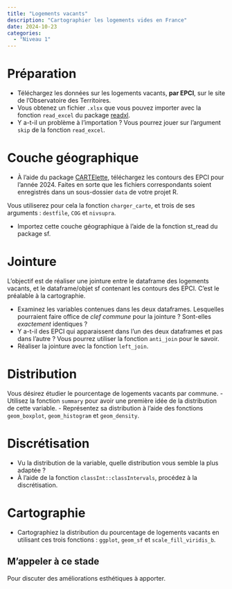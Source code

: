 ```yaml
---
title: "Logements vacants"
description: "Cartographier les logements vides en France"
date: 2024-10-23
categories:
  - "Niveau 1"
---
```


# Préparation

- Téléchargez les données sur les logements vacants, **par EPCI**, sur le site de l'Observatoire des Territoires.
- Vous obtenez un fichier `.xlsx` que vous pouvez importer avec la fonction `read_excel` du package [readxl](https://readxl.tidyverse.org/).
- Y a-t-il un problème à l'importation ? Vous pourrez jouer sur l'argument `skip` de la fonction `read_excel`. 

# Couche géographique

- À l'aide du package [CARTElette](https://antuki.github.io/CARTElette/articles/CARTElette.html), téléchargez les contours des EPCI pour l'année 2024. Faites en sorte que les fichiers correspondants soient enregistrés dans un sous-dossier `data` de votre projet R.

:::{.callout-tip}
Vous utiliserez pour cela la fonction `charger_carte`, et trois de ses arguments : `destfile`, `COG` et `nivsupra`. 
:::

- Importez cette couche géographique à l'aide de la fonction st_read du package sf.

# Jointure

L'objectif est de réaliser une jointure entre le dataframe des logements vacants, et le dataframe/objet sf contenant les contours des EPCI. C'est le préalable à la cartographie. 

- Examinez les variables contenues dans les deux dataframes. Lesquelles pourraient faire office de *clef commune* pour la jointure ? Sont-elles *exactement* identiques ?
- Y a-t-il des EPCI qui apparaissent dans l'un des deux dataframes et pas dans l'autre ? Vous pourrez utiliser la fonction `anti_join` pour le savoir.
- Réaliser la jointure avec la fonction `left_join`. 

# Distribution

Vous désirez étudier le pourcentage de logements vacants par commune. 
- Utilisez la fonction `summary` pour avoir une première idée de la distribution de cette variable. 
- Représentez sa distribution à l'aide des fonctions `geom_boxplot`, `geom_histogram` et `geom_density`.

# Discrétisation

- Vu la distribution de la variable, quelle distribution vous semble la plus adaptée ? 
- À l'aide de la fonction `classInt::classIntervals`, procédez à la discrétisation.

# Cartographie

- Cartographiez la distribution du pourcentage de logements vacants en utilisant ces trois fonctions : `ggplot`, `geom_sf` et `scale_fill_viridis_b`. 

:::{.callout-caution}
# M'appeler à ce stade
Pour discuter des améliorations esthétiques à apporter.
:::
